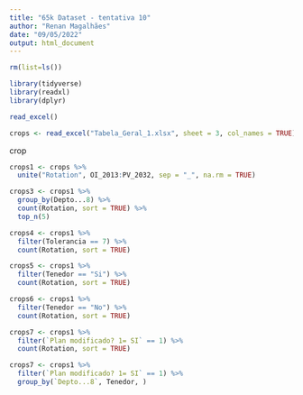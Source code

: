 ---
title: "65k Dataset - tentativa 10"
author: "Renan Magalhães"
date: "09/05/2022"
output: html_document
---
```{r}
rm(list=ls())
```



```{r}
library(tidyverse)
library(readxl)
library(dplyr)
```


```{r}
read_excel()
```

```{r}
crops <- read_excel("Tabela_Geral_1.xlsx", sheet = 3, col_names = TRUE)
```

crop
```{r}
crops1 <- crops %>%
  unite("Rotation", OI_2013:PV_2032, sep = "_", na.rm = TRUE)
```

```{r}

crops3 <- crops1 %>%
  group_by(Depto...8) %>%
  count(Rotation, sort = TRUE) %>%
  top_n(5)

```

```{r}
crops4 <- crops1 %>%
  filter(Tolerancia == 7) %>%
  count(Rotation, sort = TRUE)
```



```{r}
crops5 <- crops1 %>%
  filter(Tenedor == "Si") %>%
  count(Rotation, sort = TRUE)
```

```{r}
crops6 <- crops1 %>%
  filter(Tenedor == "No") %>%
  count(Rotation, sort = TRUE)
```

```{r}
crops7 <- crops1 %>%
  filter(`Plan modificado? 1= SI` == 1) %>%
  count(Rotation, sort = TRUE)

```



```{r}
crops7 <- crops1 %>%
  filter(`Plan modificado? 1= SI` == 1) %>%
  group_by(`Depto...8`, Tenedor, )
```


